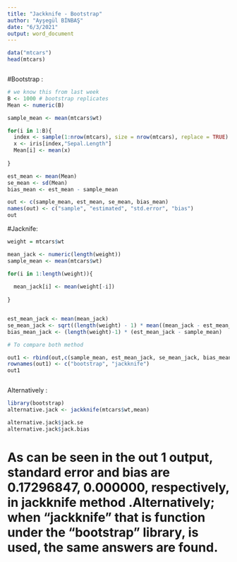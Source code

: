 ---
title: "Jackknife - Bootstrap"
author: "Ayşegül BİNBAŞ"
date: "6/3/2021"
output: word_document
---


```{r}

data("mtcars")
head(mtcars)



```



#Bootstrap :

```{r}
# we know this from last week
B <- 1000 # bootstrap replicates
Mean <- numeric(B)

sample_mean <- mean(mtcars$wt)

for(i in 1:B){
  index <- sample(1:nrow(mtcars), size = nrow(mtcars), replace = TRUE)
  x <- iris[index,"Sepal.Length"]
  Mean[i] <- mean(x)
  
}

est_mean <- mean(Mean)
se_mean <- sd(Mean)
bias_mean <- est_mean - sample_mean

out <- c(sample_mean, est_mean, se_mean, bias_mean)
names(out) <- c("sample", "estimated", "std.error", "bias")
out


```




#Jacknife:

```{r}

weight = mtcars$wt

mean_jack <- numeric(length(weight))
sample_mean <- mean(mtcars$wt)

for(i in 1:length(weight)){
  
  mean_jack[i] <- mean(weight[-i]) 
  
}


est_mean_jack <- mean(mean_jack)
se_mean_jack <- sqrt((length(weight) - 1) * mean((mean_jack - est_mean_jack)^2))
bias_mean_jack <- (length(weight)-1) * (est_mean_jack - sample_mean)

# To compare both method

out1 <- rbind(out,c(sample_mean, est_mean_jack, se_mean_jack, bias_mean_jack))
rownames(out1) <- c("bootstrap", "jackknife")
out1



```

Alternatively :
```{r}
library(bootstrap)
alternative.jack <- jackknife(mtcars$wt,mean)

alternative.jack$jack.se
alternative.jack$jack.bias
```

# As can be seen in the out 1 output, standard error and bias  are 0.17296847, 0.000000, respectively, in jackknife  method .Alternatively; when “jackknife” that is function under the “bootstrap” library, is used, the same answers are found.


